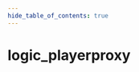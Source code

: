 ```yaml
---
hide_table_of_contents: true
---
```


<!---
!!!!!!
THIS PAGE IS AUTOGENERATED FROM GAME FGD DEFINITIONS!
DO NOT EDIT MANUALLY!
!!!!!!

In order to make edits, you can make an annotation file in /fgd_dump_overrides
-->


# logic_playerproxy



<Tabs queryString="game">
    
<TabItem value="cs2" label="Counter-Strike 2">
    <CS2Page />
</TabItem>

<TabItem value="steamvr" label="SteamVR Home">
    <STEAMVRPage />
</TabItem>

<TabItem value="dota2" label="Dota 2">
    <DOTA2Page />
</TabItem>

<TabItem value="hla" label="Half-Life: Alyx">
    <HLAPage />
</TabItem>

</Tabs>
